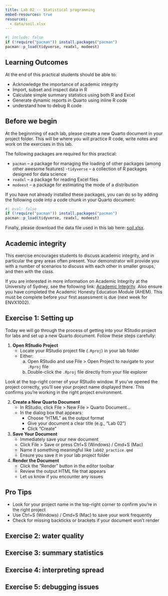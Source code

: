 ```yaml
---
title: Lab 02 -- Statistical programming
embed-resources: true
resources:
  - data/soil.xlsx
---
```


```r
#| include: false
if (!require("pacman")) install.packages("pacman")
pacman::p_load(tidyverse, readxl, modeest)
```

::: {.callout-tip}
## Learning Outcomes

At the end of this practical students should be able to:

- Acknowledge the importance of academic integrity
- Import, subset and inspect data in R
- Calculate simple summary statistics using both R and Excel
- Generate dynamic reports in Quarto using inline R code
- understand how to debug R code
:::

## Before we begin

At the beginnning of each lab, please create a new Quarto document in your project folder. This will be where you will practice R code, write notes and work on the exercises in this lab.

The following packages are required for this practical:

- `pacman` -- a package for managing the loading of other packages (among other awesome features)
-`tidyverse` -- a collection of R packages designed for data science
- `readxl` -- a package for reading Excel files
- `modeest` -- a package for estimating the mode of a distribution

If you have not already installed these packages, you can do so by adding the following code into a code chunk in your Quarto document:

```r
#| eval: false
if (!require("pacman")) install.packages("pacman")
pacman::p_load(tidyverse, readxl, modeest)
```

Finally, please download the data file used in this lab here: [soil.xlsx](data/soil.xlsx).

## Academic integrity

This exercise encourages students to discuss academic integrity, and in particular the grey areas often present. Your demonstrator will provide you with a number of scenarios to discuss with each other in smaller groups, and then with the class. 

If you are interested in more information on Academic Integrity at the University of Sydney, see the following link: [Academic Integrity](https://www.sydney.edu.au/students/academic-integrity.html). Also ensure you have completed the Academic Honesty Education Module (AHEM). This must be complete before your first assessment is due (next week for ENVX1002). 

## Exercise 1: Setting up

Today we will go through the process of getting into your RStudio project for labs and set up a new Quarto document. Follow these steps carefully:

1. **Open RStudio Project**
   - Locate your RStudio project file (`.Rproj`) in your lab folder
   - Either:
     a. Open RStudio and use File > Open Project to navigate to your `.Rproj` file
     b. Double-click the `.Rproj` file directly from your file explorer

::: {.column-margin}
Look at the top-right corner of your RStudio window. If you've opened the project correctly, you'll see your project name displayed there. This confirms you're working in the right project environment.
:::

2. **Create a New Quarto Document**
   - In RStudio, click File > New File > Quarto Document...
   - In the dialog box that appears:
     - Choose "HTML" as the output format
     - Give your document a clear title (e.g., "Lab 02")
     - Click "Create"

3. **Save Your Document**
   - Immediately save your new document
   - Click File > Save or press Ctrl+S (Windows) / Cmd+S (Mac)
   - Name it something meaningful like `lab02_practice.qmd`
   - Ensure you save it in your lab project folder

4. **Render the Document**
   - Click the "Render" button in the editor toolbar
   - Review the output HTML file that appears
   - Let us know if you encounter any issues

::: {.callout-tip}
## Pro Tips
- Look for your project name in the top-right corner to confirm you're in the right project
- Use Ctrl+S (Windows) / Cmd+S (Mac) to save your work frequently
- Check for missing backticks or brackets if your document won't render
:::

## Exercise 2: water quality

## Exercise 3: summary statistics

## Exercise 4: interpreting spread

## Exercise 5: debugging issues